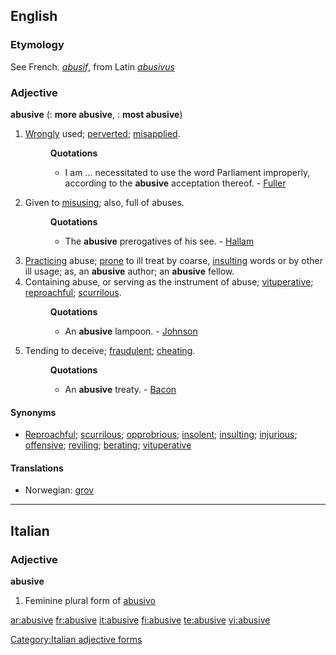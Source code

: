 ==English==

===Etymology===
See French. ''[[abusif]]'', from Latin ''[[abusivus]]''

===Adjective===
'''abusive'''  ({{compar}}: '''more abusive''', {{superl}}: '''most abusive''')

# [[Wrongly]] used; [[perverted]]; [[misapplied]].
#:'''Quotations'''
#:*I am ... necessitated to use the word Parliament improperly, according to the '''abusive''' acceptation thereof. - [[Fuller]]
# {{archaic}} Given to [[misusing]]; also, full of abuses.
#:'''Quotations'''
#:*The '''abusive''' prerogatives of his see. - [[Hallam]]
# [[Practicing]] abuse; [[prone]] to ill treat by coarse, [[insulting]] words or by other ill usage; as, an '''abusive''' author; an '''abusive''' fellow.
# Containing abuse, or serving as the instrument of abuse; [[vituperative]]; [[reproachful]]; [[scurrilous]].
#:'''Quotations'''
#:*An '''abusive''' lampoon. - [[Johnson]]
# {{obsolete}} Tending to deceive; [[fraudulent]]; [[cheating]].
#:'''Quotations'''
#:*An '''abusive''' treaty. - [[Bacon]]

====Synonyms====
*[[Reproachful]]; [[scurrilous]]; [[opprobrious]]; [[insolent]]; [[insulting]]; [[injurious]]; [[offensive]]; [[reviling]]; [[berate| berating]]; [[vituperative]]

====Translations====
*Norwegian: [[grov]]

----

==Italian==

===Adjective===
'''abusive''' {{f}}

# Feminine plural form of [[abusivo]]

[[Category:Italian adjective forms]]

[[ar:abusive]]
[[fr:abusive]]
[[it:abusive]]
[[fi:abusive]]
[[te:abusive]]
[[vi:abusive]]
